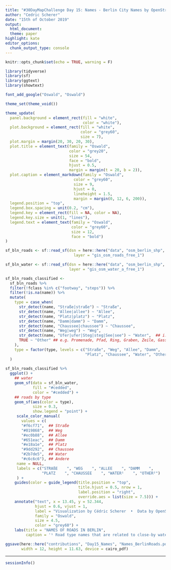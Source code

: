 ```yaml
---
title: "#30DayMapChallenge Day 15: Names - Berlin City Names by OpenStreetMaps"
author: "Cedric Scherer"
date: "15th of October 2019"
output:
  html_document:
  theme: paper
highlight: kate
editor_options:
  chunk_output_type: console
---
```

  
```r
knitr::opts_chunk$set(echo = TRUE, warning = F)
```

```r
library(tidyverse)
library(sf)
library(ggtext)
library(showtext)

font_add_google("Oswald", "Oswald")

theme_set(theme_void())

theme_update(
  panel.background = element_rect(fill = "white", 
                                  color = "white"),
  plot.background = element_rect(fill = "white", 
                                 color = "grey60",
                                 size = 7),
  plot.margin = margin(20, 30, 20, 30),
  plot.title = element_text(family = "Oswald", 
                            color = "grey20",
                            size = 54,
                            face = "bold",
                            hjust = 0.5,
                            margin = margin(t = 20, b = 2)),
  plot.caption = element_markdown(family = "Oswald", 
                              color = "grey60",
                              size = 9,
                              hjust = 0,
                              lineheight = 1.5,
                              margin = margin(0, 12, 6, 200)),
  legend.position = "top",
  legend.box.spacing = unit(0.2, "cm"), 
  legend.key = element_rect(fill = NA, color = NA), 
  legend.key.size = unit(1, "lines"),
  legend.text = element_text(family = "Oswald", 
                             color = "grey60",
                             size = 12,
                             face = "bold")
)
```

```r
sf_bln_roads <- sf::read_sf(dsn = here::here("data", "osm_berlin_shp", "gis_osm_roads_free_1.shp"), 
                              layer = "gis_osm_roads_free_1")

sf_bln_water <- sf::read_sf(dsn = here::here("data", "osm_berlin_shp", "gis_osm_water_a_free_1.shp"), 
                            layer = "gis_osm_water_a_free_1")
```

```r
sf_bln_roads_classified <- 
  sf_bln_roads %>% 
  filter(!fclass %in% c("footway", "steps")) %>% 
  filter(!is.na(name)) %>% 
  mutate(
    type = case_when(
      str_detect(name, "Straße|straße") ~ "Straße",
      str_detect(name, "Allee|allee") ~ "Allee",
      str_detect(name, "Platz|platz") ~ "Platz",
      str_detect(name, "Damm|damm") ~ "Damm",
      str_detect(name, "Chaussee|chaussee") ~ "Chaussee",
      str_detect(name, "Weg|weg") ~ "Weg",
      str_detect(name, "Ufer|ufer|Steg|steg|See|see") ~ "Water",  ## i.e. Ufer, Steg, See
      TRUE ~ "Other" ## e.g. Promenade, Pfad, Ring, Graben, Zeile, Gasse, Brücke, Hof, Bogen, Tor, ...
    ),
    type = factor(type, levels = c("Straße", "Weg", "Allee", "Damm", 
                                   "Platz", "Chaussee", "Water", "Other"))
  )
  
sf_bln_roads_classified %>% 
  ggplot() + 
    ## water
    geom_sf(data = sf_bln_water,
            fill = "#cedded",  
            color = "#cedded") +
    ## roads by type
    geom_sf(aes(color = type), 
            size = 0.3, 
            show.legend = "point") + 
     scale_color_manual(
       values = c(
       "#f6cf71",  ## Straße
       "#019868",  ## Weg
       "#ec0b88",  ## Allee
       "#651eac",  ## Damm
       "#e18a1e",  ## Platz
       "#9dd292",  ## Chaussee
       "#2b7de5",  ## Water
       "#c6c6c6"), ## Andere
     name = NULL,
     labels = c("STRAßE    ", "WEG    ", "ALLEE    ", "DAMM    ", 
                "PLATZ    ", "CHAUSSEE    ", "WATER¹    ", "OTHER²")
     ) +
    guides(color = guide_legend(title.position = "top", 
                                title.hjust = 0.5, nrow = 1,
                                label.position = "right",
                                override.aes = list(size = 7.5))) +
    annotate("text", x = 13.45, y = 52.344, 
             hjust = 0.6, vjust = 1,
             label = "Visualization by Cédric Scherer  •  Data by OpenStreetMap",
             family = "Oswald", 
             size = 4.5, 
             color = "grey60") + 
    labs(title = "NAMES OF ROADS IN BERLIN",
         caption = '¹ Road type names that are related to close-by water bodies, i.e. **"See"**, **"Ufer"**, and **"Steg"**<br>² Other road type names include for example **"Promenade"**, **"Pfad"**, **"Ring"**, **"Zeile"**, **"Gasse"**, **"Brücke"**, **"Graben"**, and **Hof**')

ggsave(here::here("contributions", "Day15_Names", "Names_BerlinRoads.pdf"), 
       width = 12, height = 11.63, device = cairo_pdf)
```

***

```r
sessionInfo()
```

